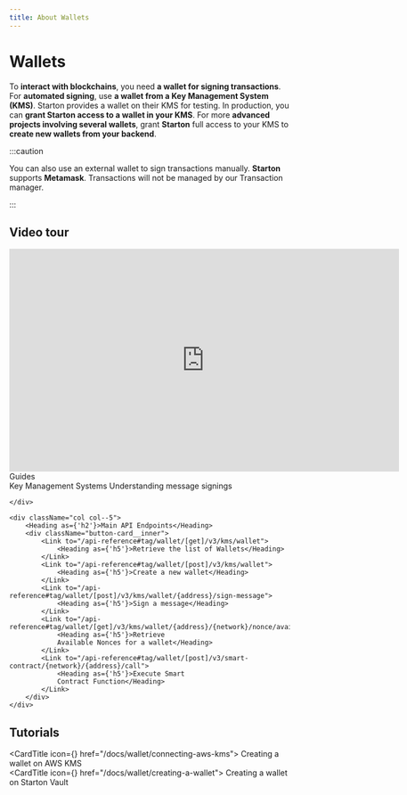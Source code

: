 ```yaml
---
title: About Wallets
---
```



# Wallets


To **interact with blockchains**, you need **a wallet for signing transactions**. For **automated signing**, use **a wallet from a Key Management System (KMS)**. Starton provides a wallet on their KMS for testing. In production, you can **grant Starton access to a wallet in your KMS**. For more **advanced projects involving several wallets**, grant **Starton** full access to your KMS to **create new wallets from your backend**.

:::caution

You can also use an external wallet to sign transactions manually. **Starton** supports **Metamask**. Transactions will not be managed by our Transaction manager.

:::

## Video tour

<iframe width="700" height="400" src="https://www.youtube.com/embed/S4yWJzc05LI?si=7O50H-JyCd5T83M_" title="YouTube video player" frameborder="0" allow="accelerometer; autoplay; clipboard-write; encrypted-media; gyroscope; picture-in-picture; web-share" allowfullscreen></iframe>

<div className="row is-multiline">
    <div className="col col--5">
        <Heading as={'h2'}>Guides</Heading>
        <div className="button-card__inner">
            <Link to="/docs/wallet/understanding-key-management-systems">
                <Heading as={'h5'}>Key Management Systems</Heading>
            </Link>
            <Link to="/docs/wallet/message-signing">
                <Heading as={'h5'}>Understanding message signings</Heading>
            </Link>
        </div>

    </div>

    <div className="col col--5">
        <Heading as={'h2'}>Main API Endpoints</Heading>
        <div className="button-card__inner">
            <Link to="/api-reference#tag/wallet/[get]/v3/kms/wallet">
                <Heading as={'h5'}>Retrieve the list of Wallets</Heading>
            </Link>
            <Link to="/api-reference#tag/wallet/[post]/v3/kms/wallet">
                <Heading as={'h5'}>Create a new wallet</Heading>
            </Link>
            <Link to="/api-reference#tag/wallet/[post]/v3/kms/wallet/{address}/sign-message">
                <Heading as={'h5'}>Sign a message</Heading>
            </Link>
            <Link to="/api-reference#tag/wallet/[get]/v3/kms/wallet/{address}/{network}/nonce/available">
                <Heading as={'h5'}>Retrieve
                Available Nonces for a wallet</Heading>
            </Link>
            <Link to="/api-reference#tag/wallet/[post]/v3/smart-contract/{network}/{address}/call">
                <Heading as={'h5'}>Execute Smart
                Contract Function</Heading>
            </Link>
        </div>
    </div>

</div>

## Tutorials

<CardTitle icon={<Starton fill="primary" />} href="/docs/wallet/connecting-aws-kms">
	Creating a wallet on AWS KMS
</CardTitle>
<br />
<CardTitle icon={<Starton fill="primary" />} href="/docs/wallet/creating-a-wallet">
	Creating a wallet on Starton Vault
</CardTitle>
<br />
